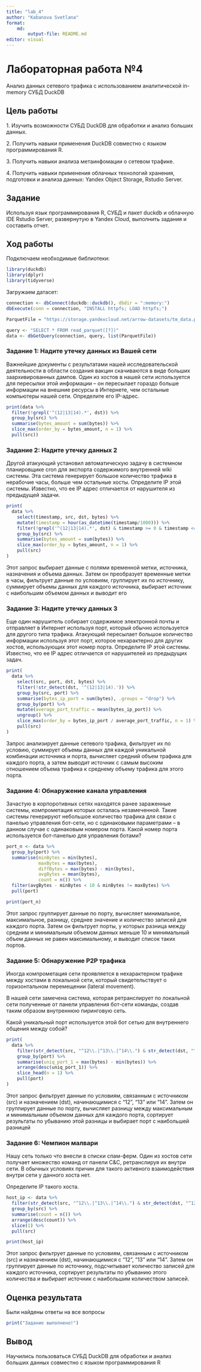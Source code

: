 ```yaml
---
title: "lab_4"
author: "Kabanova Svetlana"
format: 
    md:
        output-file: README.md
editor: visual
---
```


# Лабораторная работа №4

Анализ данных сетевого трафика с использованием аналитической in-memory СУБД DuckDB

## Цель работы

1\. Изучить возможности СУБД DuckDB для обработки и анализ больших данных.

2\. Получить навыки применения DuckDB совместно с языком программирования R.

3\. Получить навыки анализа метаинфомации о сетевом трафике.

4\. Получить навыки применения облачных технологий хранения, подготовки и анализа данных: Yandex Object Storage, Rstudio Server.

## Задание

Используя язык программирования R, СУБД и пакет duckdb и облачную IDE Rstudio Server, развернутую в Yandex Cloud, выполнить задания и составить отчет.

## Ход работы

Подключаем необходимые библиотеки:

```r
library(duckdb)
library(dplyr)
library(tidyverse)
```

Загружаем датасет:

```r
connection <- dbConnect(duckdb::duckdb(), dbdir = ":memory:")
dbExecute(conn = connection, "INSTALL httpfs; LOAD httpfs;")

ParquetFile = "https://storage.yandexcloud.net/arrow-datasets/tm_data.pqt"

query <- "SELECT * FROM read_parquet([?])"
data <- dbGetQuery(connection, query, list(ParquetFile))
```

### Задание 1: Надите утечку данных из Вашей сети

Важнейшие документы с результатами нашей исследовательской деятельности в области создания вакцин скачиваются в виде больших заархивированных дампов. Один из хостов в нашей сети используется для пересылки этой информации – он пересылает гораздо больше информации на внешние ресурсы в Интернете, чем остальные компьютеры нашей сети. Определите его IP-адрес.

```r
print(data %>%
  filter(!grepl('^(12|13|14).*', dst)) %>%
  group_by(src) %>%
  summarise(bytes_amount = sum(bytes)) %>%
  slice_max(order_by = bytes_amount, n = 1) %>%
  pull(src))
```

### Задание 2: Надите утечку данных 2

Другой атакующий установил автоматическую задачу в системном планировщике cron для экспорта содержимого внутренней wiki системы. Эта система генерирует большое количество трафика в нерабочие часы, больше чем остальные хосты. Определите IP этой системы. Известно, что ее IP адрес отличается от нарушителя из предыдущей задачи.

```r
print(
  data %>%
    select(timestamp, src, dst, bytes) %>%
    mutate(timestamp = hour(as_datetime(timestamp/1000))) %>%
    filter(!grepl('^(12|13|14).*', dst) & timestamp >= 0 & timestamp <= 15 & src != "13.37.84.125") %>%
    group_by(src) %>%
    summarise(bytes_amount = sum(bytes)) %>%
    slice_max(order_by = bytes_amount, n = 1) %>%
    pull(src)
)
```

Этот запрос выбирает данные с полями временной метки, источника, назначения и объема данных. Затем он преобразует временные метки в часы, фильтрует данные по условиям, группирует их по источнику, суммирует объемы данных для каждого источника, выбирает источник с наибольшим объемом данных и выводит его

### Задание 3: Надите утечку данных 3

Еще один нарушитель собирает содержимое электронной почты и отправляет в Интернет используя порт, который обычно используется для другого типа трафика. Атакующий пересылает большое количество информации используя этот порт, которое нехарактерно для других хостов, использующих этот номер порта. Определите IP этой системы. Известно, что ее IP адрес отличается от нарушителей из предыдущих задач.

```r
print(
  data %>%
    select(src, port, dst, bytes) %>%
    filter(!str_detect(dst, '^(12|13|14).')) %>%
    group_by(src, port) %>%
    summarise(bytes_ip_port = sum(bytes), .groups = "drop") %>%
    group_by(port) %>%
    mutate(average_port_traffic = mean(bytes_ip_port)) %>%
    ungroup() %>%
    slice_max(order_by = bytes_ip_port / average_port_traffic, n = 1) %>%
    pull(src)
)
```

Запрос анализирует данные сетевого трафика, фильтрует их по условию, суммирует объемы данных для каждой уникальной комбинации источника и порта, вычисляет средний объем трафика для каждого порта, а затем выводит источник с самым высоким отношением объема трафика к среднему объему трафика для этого порта.

### Задание 4: Обнаружение канала управления

Зачастую в корпоротивных сетях находятся ранее зараженные системы, компрометация которых осталась незамеченной. Такие системы генерируют небольшое количество трафика для связи с панелью управления бот-сети, но с одинаковыми параметрами – в данном случае с одинаковым номером порта. Какой номер порта используется бот-панелью для управления ботами?

```r
port_n <- data %>%
  group_by(port) %>%
  summarise(minBytes = min(bytes),
            maxBytes = max(bytes),
            diffBytes = max(bytes) - min(bytes),
            avgBytes = mean(bytes),
            count = n()) %>%
  filter(avgBytes - minBytes < 10 & minBytes != maxBytes) %>%
  pull(port)

print(port_n)
```

Этот запрос группирует данные по порту, вычисляет минимальное, максимальное, разницу, среднее значение и количество записей для каждого порта. Затем он фильтрует порты, у которых разница между средним и минимальным объемом данных меньше 10 и минимальный объем данных не равен максимальному, и выводит список таких портов.

### Задание 5: Обнаружение P2P трафика

Иногда компрометация сети проявляется в нехарактерном трафике между хостами в локальной сети, который свидетельствует о горизонтальном перемещении (lateral movement).

В нашей сети замечена система, которая ретранслирует по локальной сети полученные от панели управления бот-сети команды, создав таким образом внутреннюю пиринговую сеть.

Какой уникальный порт используется этой бот сетью для внутреннего общения между собой?

```r
print(
  data %>%
    filter(str_detect(src, "^12\\.|^13\\.|^14\\.") & str_detect(dst, "^12\\.|^13\\.|^14\\.")) %>%
    group_by(port) %>%
    summarise(uniq_port_1 = max(bytes) - min(bytes)) %>%
    arrange(desc(uniq_port_1)) %>%
    slice_head(n = 1) %>%
    pull(port)
)
```

Этот запрос фильтрует данные по условиям, связанным с источником (src) и назначением (dst), начинающимися с "12", "13" или "14". Затем он группирует данные по порту, вычисляет разницу между максимальным и минимальным объемом данных для каждого порта, сортирует результаты по убыванию этой разницы и выбирает порт с наибольшей разницей

### Задание 6: Чемпион малвари

Нашу сеть только что внесли в списки спам-ферм. Один из хостов сети получает множество команд от панели C&C, ретранслируя их внутри сети. В обычных условиях причин для такого активного взаимодействия внутри сети у данного хоста нет.

Определите IP такого хоста.

```r
host_ip <- data %>%
  filter(str_detect(src, "^12\\.|^13\\.|^14\\.") & str_detect(dst, "^12\\.|^13\\.|^14\\.")) %>%
  group_by(src) %>%
  summarise(count = n()) %>%
  arrange(desc(count)) %>%
  slice(1) %>%
  pull(src)

print(host_ip)

```

Этот запрос фильтрует данные по условиям, связанным с источником (src) и назначением (dst), начинающимися с "12", "13" или "14". Затем он группирует данные по источнику, подсчитывает количество записей для каждого источника, сортирует результаты по убыванию этого количества и выбирает источник с наибольшим количеством записей.

## Оценка результата

Были найдены ответы на все вопросы

```r
print("Задание выполнено!")
```

## Вывод

Научились пользоваться СУБД DuckDB для обработки и анализ больших данных совместно с языком программирования R
